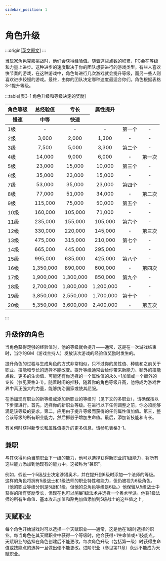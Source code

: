 ```yaml
---
sidebar_position: 1
---
```


# 角色升级

:::origin[[英文原文](https://www.aonprd.com/Rules.aspx?ID=85)]
:::

当玩家角色克服挑战时，他们会获得经验值。随着这些点数的积累，PC会在等级和力量上进步。这种进步的速度取决于你的团队想要进行的游戏类型。有些人喜欢快节奏的游戏，在这种游戏中，角色每进行几次游戏就会提升等级，而另一些人则喜欢进步较慢的游戏。最终，由你的团队决定哪种速度最适合你们。角色根据表格3-1提升等级。

:::table[表3-1 角色升级和等级决定的奖励]
<table>
    <thead>
        <tr>
            <th rowSpan={2}>角色等级</th>
            <th colSpan={3}>总经验值</th>
            <th rowSpan={2}>专长</th>
            <th rowSpan={2}>属性提升</th>
        </tr>
        <tr>
            <th>慢速</th>
            <th>中等</th>
            <th>快速</th>
        </tr>
    </thead>
    <tbody>
        <tr>
            <td>1级</td>
            <td align="center">-</td>
            <td align="center">-</td>
            <td align="center">-</td>
            <td align="center">第一个</td>
            <td align="center">-</td>
        </tr>
        <tr>
            <td>2级</td>
            <td align="center">3,000</td>
            <td align="center">2,000</td>
            <td align="center">1,300</td>
            <td align="center">-</td>
            <td align="center">-</td>
        </tr>
        <tr>
            <td>3级</td>
            <td align="center">7,500</td>
            <td align="center">5,000</td>
            <td align="center">3,300</td>
            <td align="center">第二个</td>
            <td align="center">-</td>
        </tr>
        <tr>
            <td>4级</td>
            <td align="center">14,000</td>
            <td align="center">9,000</td>
            <td align="center">6,000</td>
            <td align="center">-</td>
            <td align="center">第一次</td>
        </tr>
        <tr>
            <td>5级</td>
            <td align="center">23,000</td>
            <td align="center">15,000</td>
            <td align="center">10,000</td>
            <td align="center">第三个</td>
            <td align="center">-</td>
        </tr>
        <tr>
            <td>6级</td>
            <td align="center">35,000</td>
            <td align="center">23,000</td>
            <td align="center">15,000</td>
            <td align="center">-</td>
            <td align="center">-</td>
        </tr>
        <tr>
            <td>7级</td>
            <td align="center">53,000</td>
            <td align="center">35,000</td>
            <td align="center">23,000</td>
            <td align="center">第四个</td>
            <td align="center">-</td>
        </tr>
        <tr>
            <td>8级</td>
            <td align="center">77,000</td>
            <td align="center">51,000</td>
            <td align="center">34,000</td>
            <td align="center">-</td>
            <td align="center">第二次</td>
        </tr>
        <tr>
            <td>9级</td>
            <td align="center">115,000</td>
            <td align="center">75,000</td>
            <td align="center">50,000</td>
            <td align="center">第五个</td>
            <td align="center">-</td>
        </tr>
        <tr>
            <td>10级</td>
            <td align="center">160,000</td>
            <td align="center">105,000</td>
            <td align="center">71,000</td>
            <td align="center">-</td>
            <td align="center">-</td>
        </tr>
        <tr>
            <td>11级</td>
            <td align="center">235,000</td>
            <td align="center">155,000</td>
            <td align="center">105,000</td>
            <td align="center">第六个</td>
            <td align="center">-</td>
        </tr>
        <tr>
            <td>12级</td>
            <td align="center">330,000</td>
            <td align="center">220,000</td>
            <td align="center">145,000</td>
            <td align="center">-</td>
            <td align="center">第三次</td>
        </tr>
        <tr>
            <td>13级</td>
            <td align="center">475,000</td>
            <td align="center">315,000</td>
            <td align="center">210,000</td>
            <td align="center">第七个</td>
            <td align="center">-</td>
        </tr>
        <tr>
            <td>14级</td>
            <td align="center">665,000</td>
            <td align="center">445,000</td>
            <td align="center">295,000</td>
            <td align="center">-</td>
            <td align="center">-</td>
        </tr>
        <tr>
            <td>15级</td>
            <td align="center">995,000</td>
            <td align="center">635,000</td>
            <td align="center">425,000</td>
            <td align="center">第八个</td>
            <td align="center">-</td>
        </tr>
        <tr>
            <td>16级</td>
            <td align="center">1,350,000</td>
            <td align="center">890,000</td>
            <td align="center">600,000</td>
            <td align="center">-</td>
            <td align="center">第四次</td>
        </tr>
        <tr>
            <td>17级</td>
            <td align="center">1,900,000</td>
            <td align="center">1,300,000</td>
            <td align="center">850,000</td>
            <td align="center">第九个</td>
            <td align="center">-</td>
        </tr>
        <tr>
            <td>18级</td>
            <td align="center">2,700,000</td>
            <td align="center">1,800,000</td>
            <td align="center">1,200,000</td>
            <td align="center">-</td>
            <td align="center">-</td>
        </tr>
        <tr>
            <td>19级</td>
            <td align="center">3,850,000</td>
            <td align="center">2,550,000</td>
            <td align="center">1,700,000</td>
            <td align="center">第十个</td>
            <td align="center">-</td>
        </tr>
        <tr>
            <td>20级</td>
            <td align="center">5,350,000</td>
            <td align="center">3,600,000</td>
            <td align="center">2,400,000</td>
            <td align="center">-</td>
            <td align="center">第五次</td>
        </tr>
    </tbody>
</table>
:::

## 升级你的角色

当角色获得足够的经验值时，他的等级就会提升——通常，这是在一次游戏结束时，当你的GM（游戏主持人）发放该次游戏的经验值奖励时发生的。

提升角色的过程与生成角色的方式非常相似，只不过你的属性值、种族和之前关于职业、技能和专长的选择不能改变。提升等级通常会给你带来新能力、额外的技能点数、更多的生命值、可能还有你选择的一个属性值的永久+1加值或一个额外的专长（参见表格3-1）。随着时间的推移，随着你的角色等级升高，他将成为游戏世界中真正强大的力量，能够统治国家或使其屈服。

在添加现有职业的新等级或添加新职业的等级时（见下文的多职业），请确保按以下步骤进行。首先，选择你的新职业等级。在进行以下任何调整之前，你必须能够满足该等级的要求。第二，应用由于提升等级而获得的任何属性值加值。第三，整合该等级的所有职业能力，然后掷骰子增加生命值。最后，添加新技能和专长。

有关何时获得新专长和属性值提升的更多信息，请参见表格3-1。

## 兼职

与其获得角色当前职业下一级的能力，他可以选择获得新职业的1级能力，将所有这些能力添加到他现有的能力中。这被称为“兼职”。

例如，假设一个5级战士决定涉猎奥术，并在提升到6级时添加一个法师的等级。这样的角色将拥有5级战士和1级法师的职业特性和能力，但仍被视为6级角色。（他的职业等级分别是5级和1级，但他的总角色等级是6级。）他保留从5级战士中获得的所有奖励专长，但现在也可以施展1级法术并选择一个奥术学派。他将1级法师的所有生命值、基本攻击加值和豁免加值添加到5级战士的这些值之上。

## 天赋职业

每个角色开始游戏时可以选择一个天赋职业——通常，这是他在1级时选择的职业。每当角色在其天赋职业中获得一个等级时，他会获得+1生命值或+1技能点。天赋职业的选择在角色创建后不能更改，每次角色升级（包括第一级）时获得生命值或技能点的选择一旦做出便不能更改。进阶职业（参见第11章）永远不能成为天赋职业。
